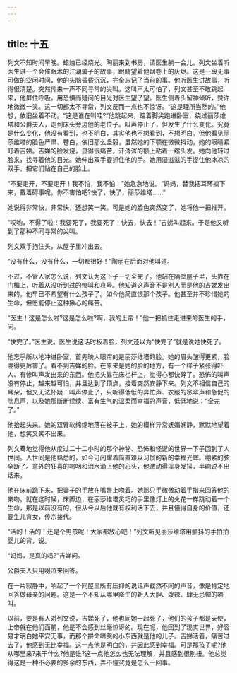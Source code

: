 ```yaml
---
---
---
```

title: 十五
---




列文不知时间早晚。蜡烛已经烧光。陶丽来到书房，请医生躺一会儿。列文坐着听医生讲一个会催眠术的江湖骗子的故事，眼睛望着他烟卷上的灰烬。这是一段无事可做的空闲时间，他的头脑昏昏沉沉，完全忘记了当前的事。他听医生讲故事，听得很清楚。突然传来一声不同寻常的尖叫。这叫声太可怕了，列文甚至不敢跳起来，他屏住呼吸，用恐惧而疑问的目光对医生望了望。医生侧着头留神倾听，赞许地微微一笑。这一切都太不寻常，列文反而一点也不惊讶。“这是理所当然的。”他想，依旧坐着不动。“这是谁在叫哇?”他跳起来，踮着脚尖跑进卧室，绕过丽莎维塔和公爵夫人，走到床头旁边他的老位子。叫声停止了，但发生了什么变化。究竟是什么变化，他没有看到，也不明白，其实他也不想看到，不想明白。但他看见丽莎维塔的脸色严肃、苍白，依旧那么坚毅，虽然她的下颚在微微抖动，她的眼睛紧盯着吉娣。吉娣的脸发烧，显得很痛苦，汗涔涔的额上粘着一绺头发。她向他转过脸来，找寻着他的目光。她伸出双手要抓住他的手。她用湿滋滋的手捉住他冰凉的双手，把它们贴在自己的脸上。

“不要走开，不要走开！我不怕，我不怕！”她急急地说。“妈妈，替我把耳环摘下来，戴着碍事呢。你不害怕吧?快了，快了，丽莎维塔……”

她说得非常快，非常快，还想笑一笑。可是她的脸色突然变了，她将他一把推开。

“哎哟，不得了啦！我要死了，我要死了！快去，快去！”吉娣叫起来。于是他又听到了那种不同寻常的尖叫。

列文双手抱住头，从屋子里冲出去。

“没有什么，没有什么，一切都很好！”陶丽在后面对他叫道。

不过，不管人家怎么说，列文认为这下子一切全完了。他站在隔壁屋子里，头靠在门楣上，听着从没听到过的惨叫和哀号。他知道这声音不是别人而是他的吉娣发出来的。他早已不希望有什么孩子了。如今他简直恨那个孩子。他甚至并不珍惜她的生命，但愿能停止这种揪心的痛苦。

“医生！这是怎么啦?这是怎么啦?啊，我的上帝！”他一把抓住走进来的医生的手，问。

“快完了。”医生说。医生说这话时板着脸，列文还以为“快完了”就是说她快死了。

他忘乎所以地冲进卧室，首先映人眼帘的是丽莎维塔的脸。她的眉头皱得更紧，脸绷得更厉害了。看不到吉娣的脸。在原来是她的脸的地方，有一个样子紧张得吓人、有惨叫声发出来的东西。他把头靠在床栏杆上，觉得心都快碎了。恐怖的叫声没有停止，越来越可怕，并且达到了顶点，接着突然安静下来。列文不相信自己的耳朵，但又无法怀疑：叫声停止了，只听得低低的奔忙声、衣服的窸窣声和急促的喘息声，以及她那断断续续、富有生气的温柔而幸福的声音，低低地说：“全完了。”

他抬起头来。她的双臂软绵绵地落在被子上，她的模样异常妩媚娴静，默默地望着他，想笑又笑不出来。

列文蓦地觉得他从度过二十二小时的那个神秘、恐怖和怪诞的世界一下子回到了人世间。人世间是他熟悉的，如今可闪耀着简直难以习惯的新的幸福光辉。绷紧的弦全断了。意外的狂喜的呜咽和泪水涌上他的心头，他激动得浑身发抖，半晌说不出话来。

他在床前跪下来，把妻子的手放在嘴唇上吻着。她那只手微微动着手指来回答他的亲吻。就在这时候，床脚边，在丽莎维塔灵巧的手里像灯上的火花一样跳动着一个生命，那是以前没有的，但从今以后他就有权利活下去，并且懂得自身的价值，还要生儿育女，传宗接代。

“活的！活的！还是个男孩呢！大家都放心吧！”列文听见丽莎维塔用颤抖的手拍拍婴儿的背，说。

“妈妈，是真的吗?”吉娣问。

公爵夫人只用啜泣来回答。

在一片寂静中，响起了一个同屋里所有压抑的说话声截然不同的声音，像是肯定地回答做母亲的问题。这是一个不知从哪里降生的新人大胆、泼辣、肆无忌惮的啼叫。

以前，要是有人对列文说，吉娣死了，他也同她一起死了，他们的孩子都是天使，上帝就在他们面前，他是不会感到丝毫惊讶的。现在呢，他回到了现实世界，好容易才明白她平安无事，而那个拼命啼哭的小东西就是他的儿子。吉娣活着，痛苦过去了，他感到无比幸福。这一点他是明白的，并因此感到幸福。可是那孩子呢?他从哪里来?来干什么?他是谁?这一点他怎么也无法理解，并且感到很别扭。他总觉得这是一种不必要的多余的东西，弄不懂究竟是怎么一回事。